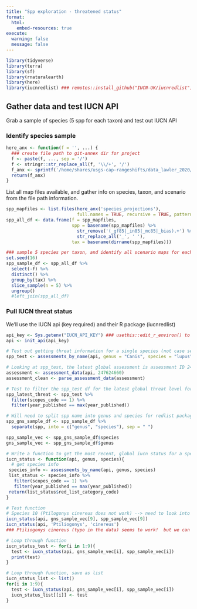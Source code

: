 ```yaml
---
title: "Spp exploration - threatened status"
format: 
  html:
    embed-resources: true
execute:
  warning: false
  message: false
---
```


```r
library(tidyverse)
library(terra)
library(sf)
library(rnaturalearth)
library(here)
library(iucnredlist) ### remotes::install_github("IUCN-UK/iucnredlist")
```

## Gather data and test IUCN API

Grab a sample of species (5 spp for each taxon) and test out IUCN API

### Identify species sample

```r
here_anx <- function(f = '', ...) { 
  ### create file path to git-annex dir for project
  f <- paste(f, ..., sep = '/')
  f <- stringr::str_replace_all(f, '\\/+', '/')
  f_anx <- sprintf('/home/shares/usgs-cap-rangeshifts/data_lawler_2020/%s', f)
  return(f_anx)
}
```

List all map files available, and gather info on species, taxon, and scenario from the file path information.

```r
spp_mapfiles <- list.files(here_anx('species_projections'), 
                           full.names = TRUE, recursive = TRUE, pattern = '.tif')
spp_all_df <- data.frame(f = spp_mapfiles,
                         spp = basename(spp_mapfiles) %>%
                           str_remove('(_gf85|_in85|_mc85|_bias).+') %>%
                           str_replace_all('_', ' '),
                         tax = basename(dirname(spp_mapfiles)))

### sample 5 species per taxon, and identify all scenario maps for each
set.seed(16)
spp_sample_df <- spp_all_df %>%
  select(-f) %>%
  distinct() %>%
  group_by(tax) %>%
  slice_sample(n = 5) %>%
  ungroup() 
  #left_join(spp_all_df)
```

### Pull IUCN threat status

We'll use the IUCN api (key required) and their R package (iucnredlist)

```r
api_key <- Sys.getenv("IUCN_API_KEY") ### usethis::edit_r_environ() to add key to R environment file
api <- init_api(api_key)
```

```r
# Test out getting threat information for a single species (not case sensitive)
spp_test <- assessments_by_name(api, genus = "Canis", species = "lupus")

# Looking at spp_test, the latest global assessment is assessment ID 247624660
assessment <- assessment_data(api, 247624660)
assessment_clean <- parse_assessment_data(assessment)
```

```r
# Test to filter the spp_test df for the latest global threat level for the species
spp_latest_threat <- spp_test %>% 
  filter(scopes_code == 1) %>% 
  filter(year_published == max(year_published))
```

```r
# Will need to split spp name into genus and species for redlist package
spp_gns_sample_df <- spp_sample_df %>% 
  separate(spp, into = c("genus", "species"), sep = " ")

spp_sample_vec <- spp_gns_sample_df$species
gns_sample_vec <- spp_gns_sample_df$genus
```

```r
# Write a function to get the most recent, global iucn status for a species
iucn_status <- function(api, genus, species){
  # get species info 
 species_info <- assessments_by_name(api, genus, species) 
 list_status <- species_info %>% 
   filter(scopes_code == 1) %>% 
   filter(year_published == max(year_published))
 return(list_status$red_list_category_code)
}
```

```r
# Test function
# Species 10 (Ptilogonys cinereus does not work) --> need to look into
iucn_status(api, gns_sample_vec[9], spp_sample_vec[9])
iucn_status(api, 'Ptiliogonys', 'cinereus')
### Ptiliogonys cinereus (typo in the data) seems to work!  but we can bet there will be other typos
```

```r
# Loop through function
iucn_status_test <- for(i in 1:9){
  test <- iucn_status(api, gns_sample_vec[i], spp_sample_vec[i])
  print(test)
}
```

```r
# Loop through function, save as list
iucn_status_list <- list()
for(i in 1:9){
  test <- iucn_status(api, gns_sample_vec[i], spp_sample_vec[i])
  iucn_status_list[[i]] <- test
}
```

